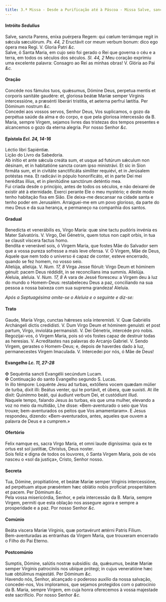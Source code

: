 ```yaml
---
title: 3.ª Missa - Desde a Purificação até à Páscoa - Missa Salve, sancta Parens da Virgem Maria
---
```


<h4 class="text-center">
  Intróito <em>Sedulius</em>
</h4>
<div class="container-fluid">
  <div class="row">
    <div class="col-6 dropcaps text-justify">
      Salve, sancta Parens, eníxa puérpera Regem: qui cœlum terrámque regit in
      sǽcula sæculórum. <em>Ps. 44, 2</em> Eructávit cor meum verbum bonum: dico
      ego ópera mea Regi. V. Gloria Patri <em>&c.</em>
    </div>
    <div class="col-6 dropcaps text-justify">
      Salve, ó Santa Maria, em cujo seio foi gerado o Rei que governa o céu e a
      terra, em todos os séculos dos séculos. <em>Sl. 44, 2</em> Meu coração
      exprimiu uma excelente palavra: Consagro ao Rei as minhas obras! V. Glória
      ao Pai <em>&c.</em>
    </div>
  </div>
</div>

<h4 class="text-center">Oração</h4>
<div class="container-fluid">
  <div class="row">
    <div class="col-6 dropcaps text-justify">
      Concéde nos fámulos tuos, quǽsumus, Dómine Deus, perpetua mentis et
      corporis sanitáte gaudére: et, gloriosa beátæ Maríæ semper Vírginis
      intercessióne, a præsénti liberári tristitia, et aeterna perfrui lætítia.
      Per Dóminum nostrum <em>&c.</em>
    </div>
    <div class="col-6 dropcaps text-justify">
      Concedei aos vossos servos, Senhor Deus, Vos suplicamos, o gozo da
      perpétua saúde da alma e do corpo, e que pela gloriosa intercessão da B.
      Maria, sempre Virgem, sejamos livres das tristezas dos tempos presentes e
      alcancemos o gozo da eterna alegria. Por nosso Senhor <em>&c.</em>
    </div>
  </div>
</div>

<h4 class="text-center">
  Epístola <em>Ecl. 24, 14-16</em>
</h4>
<div class="container-fluid">
  <div class="row">
    <div class="col-6 text-justify">Léctio libri Sapiéntiæ.</div>
    <div class="col-6 text-justify">Lição do Livro da Sabedoria.</div>
    <div class="col-6 dropcaps text-justify">
      Ab inítio et ante sǽcula creáta sum, et usque ad futúrum sǽculum non
      désinam, et in habitatióne sancta coram ipso ministrávi. Et sic in Sion
      firmáta sum, et in civitáte sanctificáta simíliter requiévi, et in
      Jerúsalem potéstas mea. Et radicávi in pópulo honorificáto, et in parte
      Dei mei heréditas illíus, et in plenitúdine sanctórum deténtio mea.
    </div>
    <div class="col-6 dropcaps text-justify">
      Fui criada desde o princípio, antes de todos os séculos, e não deixarei de
      existir até à eternidade. Exerci perante Ele o meu mystério; e deste modo
      tenho habitação fixa em Sião. Ele deixa-me descansar na cidade santa e
      tenho poder em Jerusalém. Arraiguei-me em um povo glorioso, da parte do
      meu Deus e da sua herança, e permaneço na companhia dos santos.
    </div>
  </div>
</div>

<h4 class="text-center">Gradual</h4>
<div class="container-fluid">
  <div class="row">
    <div class="col-6 dropcaps text-justify">
      Benedícta et venerábilis es, Virgo María: quæ sine tactu pudóris invénia
      es Mater Salvatóris. V. Virgo, Dei Génetrix, quem totus non capit orbis,
      in tua se clausit víscera factus homo.
    </div>
    <div class="col-6 dropcaps text-justify">
      Bendita e venerável sois, ó Virgem Maria, que fostes Mãe do Salvador sem
      que a vossa pureza sofresse a mais leve ofensa. V. Ó Virgem, Mãe de Deus,
      Aquele que nem todo o universo é capaz de conter, esteve encerrado, quando
      se fez homem, no vosso seio.
    </div>
    <div class="col-6 text-justify">
      Allelúja, allelúja. V. <em>Num. 17, 8</em> Virga Jesse flóruit: Virgo Deum
      et hóminem génuit: pacem Deus réddidit, in se reconcílians ima summis.
      Allelúja.
    </div>
    <div class="col-6 text-justify">
      Aleluia, aleluia. V. <em>Num. 17, 8</em> A vara de Jessé floresceu: a
      Virgem deu à luz do mundo o Homem-Deus: restabeleceu Deus a paz,
      conciliando na sua pessoa a nossa baixeza com sua suprema grandeza!
      Aleluia.
    </div>
  </div>
</div>

<em>Após a Septuagésima omite-se o Aleluia e o seguinte e diz-se:</em>

<h4 class="text-center">Trato</h4>
<div class="container-fluid">
  <div class="row">
    <div class="col-6 dropcaps text-justify">
      Gaude, María Virgo, cunctas hǽreses sola interemísti. V. Quæ Gabriélis
      Archángeli dictis credidísti. V. Dum Virgo Deum et hóminem genuísti: et
      post partum, Virgo, invioláta permansísti. V. Dei Génetrix, intercéde pro
      nobis.
    </div>
    <div class="col-6 dropcaps text-justify">
      Regozijai-vos, ó Virgem Maria, pois só vós fostes capaz de destruir todas
      as heresias. V. Acreditastes nas palavras do Arcanjo Gabriel. V. Sendo
      Virgem, gerastes o Homem-Deus; e, depois de haverdes dado à luz,
      permanecestes Virgem Imaculada. V. Intercedei por nós, ó Mãe de Deus!
    </div>
  </div>
</div>

<h4 class="text-center">
  Evangelho <em>Lc. 11, 27-28</em>
</h4>
<div class="container-fluid">
  <div class="row">
    <div class="col-6 text-justify">
      <span class="text-danger">&#10016;</span> Sequéntia sancti Evangélii
      secúndum Lucam.
    </div>
    <div class="col-6 text-justify">
      <span class="text-danger">&#10016;</span> Continuação do santo Evangelho
      segundo S. Lucas.
    </div>
    <div class="col-6 dropcaps text-justify">
      In illo témpore: Loquénte Jesu ad turbas, extóllens vocem quædam múlier de
      turba, dixit illi: Beátus venter, qui te portávit, et úbera, quæ suxísti.
      At ille dixit: Quinímmo beáti, qui áudiunt verbum Dei, et custódiunt
      illud.
    </div>
    <div class="col-6 dropcaps text-justify">
      Naquele tempo, falando Jesus às turbas, eis que uma mulher, elevando a voz
      no meio da multidão, Lhe disse: «Bem-aventurado o seio que Vos trouxe;
      bem-aventurados os peitos que Vos amamentaram». E Jesus respondeu,
      dizendo: «Bem-aventurados, antes, aqueles que ouvem a palavra de Deus e a
      cumprem.»
    </div>
  </div>
</div>

<h4 class="text-center">Ofertório</h4>
<div class="container-fluid">
  <div class="row">
    <div class="col-6 dropcaps text-justify">
      Felix namque es, sacra Virgo María, et omni laude digníssima: quia ex te
      ortus est sol justítiæ, Christus, Deus noster.
    </div>
    <div class="col-6 dropcaps text-justify">
      Sois feliz e digna de todos os louvores, ó Santa Virgem Maria, pois de vós
      nasceu o «sol da justiça», Cristo, Senhor nosso.
    </div>
  </div>
</div>

<h4 class="text-center">Secreta</h4>
<div class="container-fluid">
  <div class="row">
    <div class="col-6 dropcaps text-justify">
      Tua, Dómine, propitiatióne, et beátæ Maríæ semper Vírginis intercessióne,
      ad perpétuam atque præséntem hæc oblátio nobis profíciat prosperitátem et
      pacem. Per Dóminum <em>&c.</em>
    </div>
    <div class="col-6 dropcaps text-justify">
      Pela vossa misericórdia, Senhor, e pela intercessão da B. Maria, sempre
      Virgem, permiti que esta oblação nos assegure agora e sempre a
      prosperidade e a paz. Por nosso Senhor <em>&c.</em>
    </div>
  </div>
</div>

<h4 class="text-center">Comúnio</h4>
<div class="container-fluid">
  <div class="row">
    <div class="col-6 dropcaps text-justify">
      Beáta viscera Maríæ Vírginis, quæ portavérunt ætérni Patris Fílium.
    </div>
    <div class="col-6 dropcaps text-justify">
      Bem-aventuradas as entranhas da Virgem Maria, que trouxeram encerrado o
      Filho do Pai Eterno.
    </div>
  </div>
</div>

<h4 class="text-center">Postcomúnio</h4>
<div class="container-fluid">
  <div class="row">
    <div class="col-6 dropcaps text-justify">
      Sumptis, Dómine, salútis nostræ subsídiis: da, quǽsumus, beátæ Maríæ
      semper Vírginis patrocíniis nos ubíque prótegi; in cujus veneratióne hæc
      tuæ obtúlimus majestáti. Per Dóminum <em>&c.</em>
    </div>
    <div class="col-6 dropcaps text-justify">
      Havendo nós, Senhor, alcançado o poderoso auxílio da nossa salvação,
      concedei-nos, Vos imploramos, que sejamos protegidos com o patrocínio da
      B. Maria, sempre Virgem, em cuja honra oferecemos à vossa majestade este
      sacrifício. Por nosso Senhor <em>&c.</em>
    </div>
  </div>
</div>
